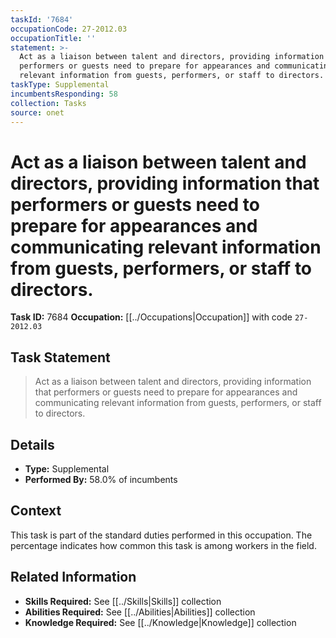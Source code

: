 ```yaml
---
taskId: '7684'
occupationCode: 27-2012.03
occupationTitle: ''
statement: >-
  Act as a liaison between talent and directors, providing information that
  performers or guests need to prepare for appearances and communicating
  relevant information from guests, performers, or staff to directors.
taskType: Supplemental
incumbentsResponding: 58
collection: Tasks
source: onet
---
```

# Act as a liaison between talent and directors, providing information that performers or guests need to prepare for appearances and communicating relevant information from guests, performers, or staff to directors.

**Task ID:** 7684
**Occupation:** [[../Occupations|Occupation]] with code `27-2012.03`

## Task Statement

> Act as a liaison between talent and directors, providing information that performers or guests need to prepare for appearances and communicating relevant information from guests, performers, or staff to directors.

## Details

- **Type:** Supplemental
- **Performed By:** 58.0% of incumbents

## Context

This task is part of the standard duties performed in this occupation. The percentage indicates how common this task is among workers in the field.

## Related Information

- **Skills Required:** See [[../Skills|Skills]] collection
- **Abilities Required:** See [[../Abilities|Abilities]] collection
- **Knowledge Required:** See [[../Knowledge|Knowledge]] collection
